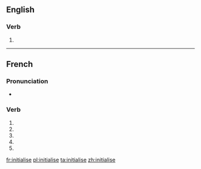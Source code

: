 {{also|initialisé}}
==English==

===Verb===
{{en-verb|initialises|initialising|initialised|initialised}}

# {{standard spelling of|from=non-Oxford British spelling|initialize|lang=en}}

----

==French==

===Pronunciation===
* {{homophones|lang=fr|initialisent|initialises}}

===Verb===
{{fr-verb-form}}

# {{inflection of|initialiser||1|s|pres|ind|lang=fr}}
# {{inflection of|initialiser||3|s|pres|ind|lang=fr}}
# {{inflection of|initialiser||1|s|pres|sub|lang=fr}}
# {{inflection of|initialiser||3|s|pres|sub|lang=fr}}
# {{inflection of|initialiser||2|s|imp|lang=fr}}

[[fr:initialise]]
[[pl:initialise]]
[[ta:initialise]]
[[zh:initialise]]